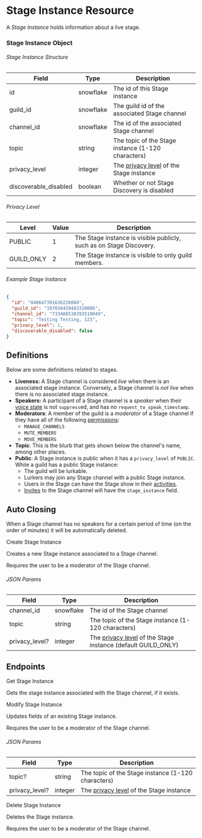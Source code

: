 # Stage Instance Resource

A _Stage Instance_ holds information about a live stage.

### Stage Instance Object

###### Stage Instance Structure

| Field                 | Type      | Description                                               |
| --------------------- | --------- | --------------------------------------------------------- |
| id                    | snowflake | The id of this Stage instance                             |
| guild_id              | snowflake | The guild id of the associated Stage channel              |
| channel_id            | snowflake | The id of the associated Stage channel                    |
| topic                 | string    | The topic of the Stage instance (1-120 characters)        |
| privacy_level         | integer   | The [privacy level](#privacy-level) of the Stage instance |
| discoverable_disabled | boolean   | Whether or not Stage Discovery is disabled                |

###### Privacy Level

| Level      | Value | Description                                                         |
| ---------- | ----- | ------------------------------------------------------------------- |
| PUBLIC     | 1     | The Stage instance is visible publicly, such as on Stage Discovery. |
| GUILD_ONLY | 2     | The Stage instance is visible to only guild members.                |

###### Example Stage Instance

```json
{
  "id": "840647391636226060",
  "guild_id": "197038439483310086",
  "channel_id": "733488538393510049",
  "topic": "Testing Testing, 123",
  "privacy_level": 1,
  "discoverable_disabled": false
}
```

## Definitions

Below are some definitions related to stages.

- **Liveness:** A Stage channel is considered _live_ when there is an associated stage instance. Conversely, a Stage channel is _not live_ when there is no associated stage instance.
- **Speakers:** A participant of a Stage channel is a _speaker_ when their [voice state](/resources/voice#voice-state-object)
  is not `suppress`ed, and has no `request_to_speak_timestamp`.
- **Moderators**: A member of the guild is a _moderator_ of a Stage channel if they have all of the following [permissions](/topics/permissions#permissions):
  - `MANAGE_CHANNELS`
  - `MUTE_MEMBERS`
  - `MOVE_MEMBERS`
- **Topic**: This is the blurb that gets shown below the channel's name, among other places.
- **Public**: A Stage instance is public when it has a `privacy_level` of `PUBLIC`. While a guild has a public Stage instance:
  - The guild will be lurkable.
  - Lurkers may join any Stage channel with a public Stage instance.
  - Users in the Stage can have the Stage show in their [activities](/topics/gateway#presence).
  - [Invites](/resources/invite#invite-object) to the Stage channel will have the `stage_instance` field.

## Auto Closing

When a Stage channel has no speakers for a certain period of time (on the order of minutes) it will be automatically deleted.

<RouteHeader method="POST" url="/stage-instances" supportsXAuditLogHeader>
  Create Stage Instance
</RouteHeader>

Creates a new Stage instance associated to a Stage channel.

Requires the user to be a moderator of the Stage channel.

###### JSON Params

| Field          | Type      | Description                                                                    |
| -------------- | --------- | ------------------------------------------------------------------------------ |
| channel_id     | snowflake | The id of the Stage channel                                                    |
| topic          | string    | The topic of the Stage instance (1-120 characters)                             |
| privacy_level? | integer   | The [privacy level](#privacy-level) of the Stage instance (default GUILD_ONLY) |

## Endpoints

<RouteHeader method="GET" url="/stage-instances/{channel.id}">
  Get Stage Instance
</RouteHeader>

Gets the stage instance associated with the Stage channel, if it exists.

<RouteHeader method="PATCH" url="/stage-instances/{channel.id}" supportsXAuditLogHeader>
  Modify Stage Instance
</RouteHeader>

Updates fields of an existing Stage instance.

Requires the user to be a moderator of the Stage channel.

###### JSON Params

| Field          | Type    | Description                                               |
| -------------- | ------- | --------------------------------------------------------- |
| topic?         | string  | The topic of the Stage instance (1-120 characters)        |
| privacy_level? | integer | The [privacy level](#privacy-level) of the Stage instance |

<RouteHeader method="DELETE" url="/stage-instances/{channel.id}" supportsXAuditLogHeader>
  Delete Stage Instance
</RouteHeader>

Deletes the Stage instance.

Requires the user to be a moderator of the Stage channel.
